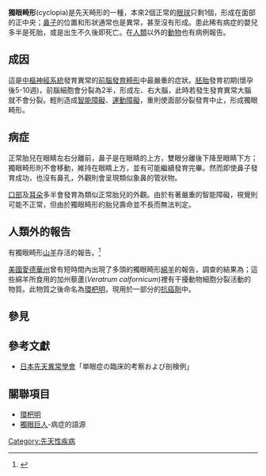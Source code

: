 {{Medical}}
{{Infobox disease
|  Name           = Cyclopia
| Image = Child with Cyclopia.jpg
| Caption = 
| DiseasesDB =
| ICD10 = {{ICD10|Q|87|0|q|80}} 
| ICD9 = {{ICD9|759.89}} 
| ICDO =
| OMIM =  
| MedlinePlus =
| eMedicineSubj =
| eMedicineTopic =
| MeshID =  
}}

'''獨眼畸形'''(cyclopia)是先天畸形的一種，本來2個正常的[[眼球|眼球]]只剩1個，形成在面部的正中央；[[鼻子|鼻子]]的位置和形狀通常也是異常，甚至沒有形成。患此稀有病症的嬰兒多半是死胎，或是出生不久後即死亡。在[[人類|人類]]以外的[[動物|動物]]也有病例報告。

==成因==
這是[[中樞神經系統|中樞神經系統]]發育異常的[[前腦發育畸形|前腦發育畸形]]中最嚴重的症狀。[[胚胎|胚胎]]發育初期(懷孕後5-10週)，前腦細胞會分裂為2半，形成左、右大腦，此時若發生發育異常大腦就不會分裂。輕則造成[[智能障礙|智能障礙]]、[[運動障礙|運動障礙]]，重則使面部分裂發育中止，形成獨眼畸形。

==病症==
正常胎兒在眼睛左右分離前，鼻子是在眼睛的上方，雙眼分離後下降至眼睛下方；獨眼畸形則不會移動，維持在眼睛上方，並有可能繼續發育完畢。然而即使鼻子發育成功，也沒有鼻孔，外觀則會呈現類似象鼻的管狀物。

[[口部|口部]]及[[耳朵|耳朵]]多半會發育為類似正常胎兒的外觀。由於有著嚴重的智能障礙，視覺則可能不正常，但由於獨眼畸形的胎兒壽命並不長而無法判定。

==人類外的報告==
有獨眼畸形[[山羊|山羊]]存活的報告。<ref>{{Cite web |url=http://www.deccanchronicle.com/channels/cities/others/one-eyed-goat-turns-crowd-puller-erode-404 |title=印度的獨眼畸形山羊。 |access-date=2013-06-06 |archive-date=2012-11-14 |archive-url=https://web.archive.org/web/20121114014054/http://www.deccanchronicle.com/channels/cities/others/one-eyed-goat-turns-crowd-puller-erode-404 |dead-url=no }}</ref>

[[美國|美國]][[愛德華州|愛德華州]]曾有短時間內出現了多頭的獨眼畸形[[綿羊|綿羊]]的報告，調查的結果為；這些綿羊所食用的加州藜蘆(''Veratrum calfornicum'')裡有干擾動物細胞分裂活動的物質。此物質之後命名為[[環杷明|環杷明]]，現用於一部分的[[抗癌劑|抗癌劑]]中。

== 參見 ==
<references/>

==參考文獻==
* [[日本先天異常學會|日本先天異常學會]]「単眼症の臨床的考察および剖検例」

==關聯項目==
* [[環杷明|環杷明]]
* [[獨眼巨人|獨眼巨人]]-病症的語源

[[Category:先天性疾病|Category:先天性疾病]]